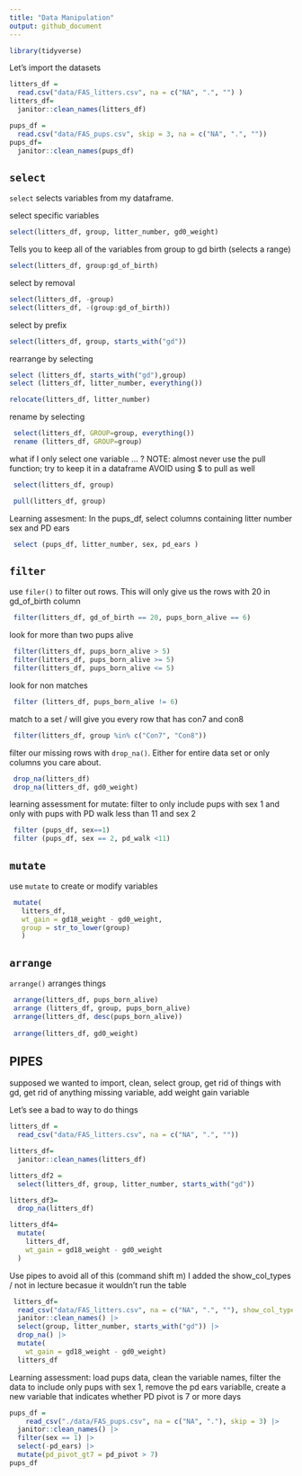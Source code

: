 ```yaml
---
title: "Data Manipulation"
output: github_document
---
```


```r
library(tidyverse)
```

Let's import the datasets 

```r
litters_df = 
  read.csv("data/FAS_litters.csv", na = c("NA", ".", "") )
litters_df=
  janitor::clean_names(litters_df)

pups_df = 
  read.csv("data/FAS_pups.csv", skip = 3, na = c("NA", ".", ""))
pups_df=
  janitor::clean_names(pups_df)
```


## `select` 

`select` selects variables from my dataframe. 

select specific variables 

```r
select(litters_df, group, litter_number, gd0_weight)
```

Tells you to keep all of the variables from group to gd birth (selects a range)

```r
select(litters_df, group:gd_of_birth)
```

select by removal 

```r
select(litters_df, -group)
select(litters_df, -(group:gd_of_birth))
```

select by prefix 

```r
select(litters_df, group, starts_with("gd"))
```

rearrange by selecting

```r
select (litters_df, starts_with("gd"),group)
select (litters_df, litter_number, everything())

relocate(litters_df, litter_number)
```

rename by selecting 

```r
 select(litters_df, GROUP=group, everything())
 rename (litters_df, GROUP=group)
```

what if I only select one variable ... ? 
NOTE: almost never use the pull function; try to keep it in a dataframe 
AVOID using $ to pull as well 

```r
 select(litters_df, group)

 pull(litters_df, group)
```

Learning assesment: In the pups_df, select columns containing litter number sex and PD ears 

```r
 select (pups_df, litter_number, sex, pd_ears )
```

## `filter`

use `filer()` to filter out rows. 
This will only give us the rows with 20 in gd_of_birth column 

```r
 filter(litters_df, gd_of_birth == 20, pups_born_alive == 6)
```

look for more than two pups alive 

```r
 filter(litters_df, pups_born_alive > 5)
 filter(litters_df, pups_born_alive >= 5)
 filter(litters_df, pups_born_alive <= 5)
```

look for non matches 

```r
 filter (litters_df, pups_born_alive != 6)
```

match to a set / will give you every row that has con7 and con8 

```r
 filter(litters_df, group %in% c("Con7", "Con8"))
```

filter our missing rows with `drop_na()`. Either for entire data set or only columns you care about. 

```r
 drop_na(litters_df)
 drop_na(litters_df, gd0_weight)
```

learning assessment for mutate: filter to only include pups with sex 1 and only with pups with PD walk less than 11 and sex 2 

```r
 filter (pups_df, sex==1)
 filter (pups_df, sex == 2, pd_walk <11)
```

## `mutate` 

use `mutate` to create or modify variables 

```r
 mutate(
   litters_df,
   wt_gain = gd18_weight - gd0_weight,
   group = str_to_lower(group)
   )
```

## `arrange`

`arrange()` arranges things 

```r
 arrange(litters_df, pups_born_alive)
 arrange (litters_df, group, pups_born_alive)
 arrange(litters_df, desc(pups_born_alive))
 
 arrange(litters_df, gd0_weight)
```

## PIPES 

supposed we wanted to import, clean, select group, get rid of things with gd, get rid of anything missing variable, add weight gain variable 

Let's see a bad to way to do things 

```r
litters_df = 
  read_csv("data/FAS_litters.csv", na = c("NA", ".", ""))

litters_df= 
  janitor::clean_names(litters_df)

litters_df2 = 
  select(litters_df, group, litter_number, starts_with("gd"))

litters_df3= 
  drop_na(litters_df)

litters_df4=
  mutate(
    litters_df,
    wt_gain = gd18_weight - gd0_weight
  )
```

Use pipes to avoid all of this (command shift m)
I added the show_col_types / not in lecture becasue it wouldn't run the table 

```r
 litters_df= 
  read_csv("data/FAS_litters.csv", na = c("NA", ".", ""), show_col_types = FALSE) |> 
  janitor::clean_names() |> 
  select(group, litter_number, starts_with("gd")) |> 
  drop_na() |> 
  mutate(
    wt_gain = gd18_weight - gd0_weight)
  litters_df
```

Learning assessment: load pups data, clean the variable names, filter the data to include only pups with sex 1, remove the pd ears variablle, create a new variable that indicates whether PD pivot is 7 or more days 

```r
pups_df = 
    read_csv("./data/FAS_pups.csv", na = c("NA", "."), skip = 3) |>
  janitor::clean_names() |> 
  filter(sex == 1) |> 
  select(-pd_ears) |> 
  mutate(pd_pivot_gt7 = pd_pivot > 7)
pups_df
```


